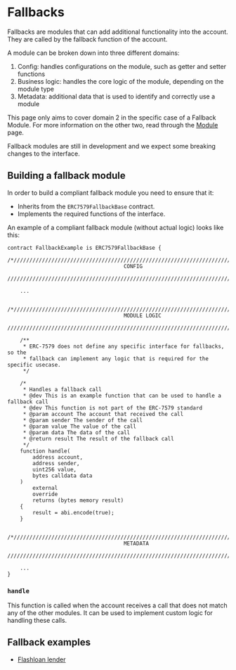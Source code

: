 
# Fallbacks

Fallbacks are modules that can add additional functionality into the account. They are called by the fallback function of the account.

A module can be broken down into three different domains:

1. Config: handles configurations on the module, such as getter and setter functions
2. Business logic: handles the core logic of the module, depending on the module type
3. Metadata: additional data that is used to identify and correctly use a module

This page only aims to cover domain 2 in the specific case of a Fallback Module. For more information on the other two, read through the [Module](./module.mdx) page.

<Callout type="warning">
  Fallback modules are still in development and we expect some breaking changes
  to the interface.
</Callout>

## Building a fallback module

In order to build a compliant fallback module you need to ensure that it:

- Inherits from the `ERC7579FallbackBase` contract.
- Implements the required functions of the interface.

An example of a compliant fallback module (without actual logic) looks like this:

```solidity
contract FallbackExample is ERC7579FallbackBase {
    /*//////////////////////////////////////////////////////////////////////////
                                     CONFIG
    //////////////////////////////////////////////////////////////////////////*/

    ...

    /*//////////////////////////////////////////////////////////////////////////
                                     MODULE LOGIC
    //////////////////////////////////////////////////////////////////////////*/

    /**
     * ERC-7579 does not define any specific interface for fallbacks, so the
     * fallback can implement any logic that is required for the specific usecase.
     */

    /*
     * Handles a fallback call
     * @dev This is an example function that can be used to handle a fallback call
     * @dev This function is not part of the ERC-7579 standard
     * @param account The account that received the call
     * @param sender The sender of the call
     * @param value The value of the call
     * @param data The data of the call
     * @return result The result of the fallback call
     */
    function handle(
        address account,
        address sender,
        uint256 value,
        bytes calldata data
    )
        external
        override
        returns (bytes memory result)
    {
        result = abi.encode(true);
    }

    /*//////////////////////////////////////////////////////////////////////////
                                     METADATA
    //////////////////////////////////////////////////////////////////////////*/

    ...
}
```

### `handle`

This function is called when the account receives a call that does not match any of the other modules. It can be used to implement custom logic for handling these calls.

## Fallback examples

- [Flashloan lender](https://github.com/rhinestonewtf/modulekit-examples/blob/main/src/coldstorage-subaccount/FlashloanLender.sol)
